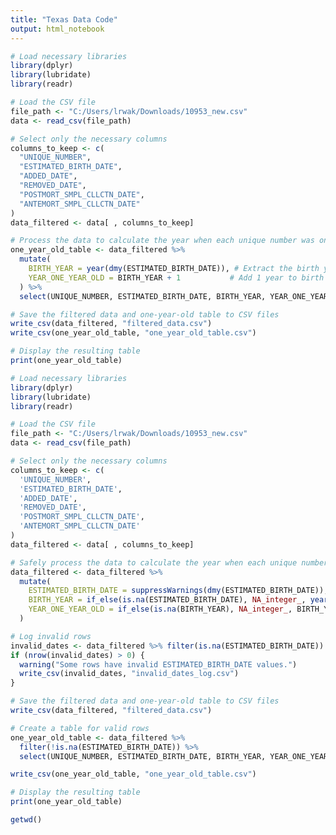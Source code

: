---
title: "Texas Data Code"
output: html_notebook
---



```{r}
# Load necessary libraries
library(dplyr)
library(lubridate)
library(readr)

# Load the CSV file
file_path <- "C:/Users/lrwak/Downloads/10953_new.csv" 
data <- read_csv(file_path)

# Select only the necessary columns
columns_to_keep <- c(
  "UNIQUE_NUMBER",
  "ESTIMATED_BIRTH_DATE",
  "ADDED_DATE",
  "REMOVED_DATE",
  "POSTMORT_SMPL_CLLCTN_DATE",
  "ANTEMORT_SMPL_CLLCTN_DATE"
)
data_filtered <- data[ , columns_to_keep]

# Process the data to calculate the year when each unique number was one year old
one_year_old_table <- data_filtered %>%
  mutate(
    BIRTH_YEAR = year(dmy(ESTIMATED_BIRTH_DATE)), # Extract the birth year
    YEAR_ONE_YEAR_OLD = BIRTH_YEAR + 1           # Add 1 year to birth year
  ) %>%
  select(UNIQUE_NUMBER, ESTIMATED_BIRTH_DATE, BIRTH_YEAR, YEAR_ONE_YEAR_OLD, ADDED_DATE, REMOVED_DATE)

# Save the filtered data and one-year-old table to CSV files
write_csv(data_filtered, "filtered_data.csv")
write_csv(one_year_old_table, "one_year_old_table.csv")

# Display the resulting table
print(one_year_old_table)


```

```{r}
# Load necessary libraries
library(dplyr)
library(lubridate)
library(readr)

# Load the CSV file
file_path <- "C:/Users/lrwak/Downloads/10953_new.csv"
data <- read_csv(file_path)

# Select only the necessary columns
columns_to_keep <- c(
  'UNIQUE_NUMBER',
  'ESTIMATED_BIRTH_DATE',
  'ADDED_DATE',
  'REMOVED_DATE',
  'POSTMORT_SMPL_CLLCTN_DATE',
  'ANTEMORT_SMPL_CLLCTN_DATE'
)
data_filtered <- data[ , columns_to_keep]

# Safely process the data to calculate the year when each unique number was one year old
data_filtered <- data_filtered %>%
  mutate(
    ESTIMATED_BIRTH_DATE = suppressWarnings(dmy(ESTIMATED_BIRTH_DATE)), # Parse dates safely
    BIRTH_YEAR = if_else(is.na(ESTIMATED_BIRTH_DATE), NA_integer_, year(ESTIMATED_BIRTH_DATE)),
    YEAR_ONE_YEAR_OLD = if_else(is.na(BIRTH_YEAR), NA_integer_, BIRTH_YEAR + 1)
  )

# Log invalid rows
invalid_dates <- data_filtered %>% filter(is.na(ESTIMATED_BIRTH_DATE))
if (nrow(invalid_dates) > 0) {
  warning("Some rows have invalid ESTIMATED_BIRTH_DATE values.")
  write_csv(invalid_dates, "invalid_dates_log.csv")
}

# Save the filtered data and one-year-old table to CSV files
write_csv(data_filtered, "filtered_data.csv")

# Create a table for valid rows
one_year_old_table <- data_filtered %>%
  filter(!is.na(ESTIMATED_BIRTH_DATE)) %>%
  select(UNIQUE_NUMBER, ESTIMATED_BIRTH_DATE, BIRTH_YEAR, YEAR_ONE_YEAR_OLD, ADDED_DATE, REMOVED_DATE)

write_csv(one_year_old_table, "one_year_old_table.csv")

# Display the resulting table
print(one_year_old_table)

getwd()
```


